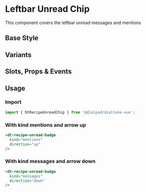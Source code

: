 

<Meta of={UnreadChipStories}/>

# Leftbar Unread Chip

<Subtitle>
  This component covers the leftbar unread messages and mentions
</Subtitle>

## Base Style

<Canvas>
  <Story id="recipes-leftbar-unread-chip--default" />
</Canvas>

## Variants

<Canvas>
  <Story id="recipes-leftbar-unread-chip--variants" />
</Canvas>

## Slots, Props & Events

<Controls />

## Usage

### Import

```jsx
import { DtRecipeUnreadChip } from '@dialpad/dialtone-vue';
```

### With kind mentions and arrow up

```html
<dt-recipe-unread-badge
  kind="mentions"
  direction="up"
/>
```

### With kind messages and arrow down

```html
<dt-recipe-unread-badge
  kind="messages"
  direction="down"
/>
```
